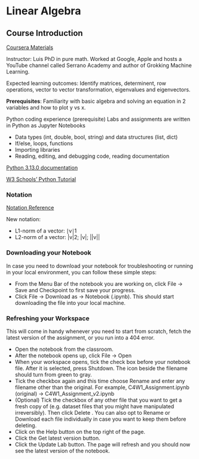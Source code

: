 # Linear Algebra {.unnumbered}

## Course Introduction

[Coursera Materials](https://www.coursera.org/learn/machine-learning-linear-algebra/home/week/1)

Instructor: Luis PhD in pure math.  Worked at Google, Apple and hosts a YouTube channel called Serrano Academy and author of Grokking Machine Learning.

Expected learning outcomes: Identify matrices, determinent, row operations, vector to vector transformation, eigenvalues and eigenvectors.

**Prerequisites**:
Familiarity with basic algebra and solving an equation in 2 variables and how to plot y vs x. 

Python coding experience (prerequisite)
Labs and assignments are written in Python as Jupyter Notebooks

- Data types (int, double, bool, string) and data structures (list, dict)
- If/else, loops, functions
- Importing libraries
- Reading, editing, and debugging code, reading documentation

[Python 3.13.0 documentation](https://docs.python.org/3/)

[W3 Schools' Python Tutorial](https://www.w3schools.com/python/default.asp)
 
### Notation 
[Notation Reference](https://www.coursera.org/learn/machine-learning-linear-algebra/supplement/Lu7Of/notations)

New notation: 

- L1-norm of a vector: ∣v∣1
- L2-norm of a vector: |v|2; |v|; ||v||

### Downloading your Notebook
In case you need to download your notebook for troubleshooting or running in your local environment, you can follow these simple steps:

- From the Menu Bar of the notebook you are working on, click File → Save and Checkpoint to first save your progress.
- Click File → Download as → Notebook (.ipynb). This should start downloading the file into your local machine.


### Refreshing your Workspace
This will come in handy whenever you need to start from scratch, fetch the latest version of the assignment, or you run into a 404 error.

- Open the notebook from the classroom.
- After the notebook opens up, click File → Open
- When your workspace opens, tick the check box before your notebook file. After it is selected, press Shutdown. The icon beside the filename should turn from green to gray.
- Tick the checkbox again and this time choose Rename and enter any filename other than the original. For example, C4W1_Assignment.ipynb (original) → C4W1_Assignment_v2.ipynb
- (Optional) Tick the checkbox of any other file that you want to get a fresh copy of (e.g. dataset files that you might have manipulated irreversibly). Then click  Delete . You can also opt to Rename or Download each file individually in case you want to keep them before deleting.
- Click on the Help button on the top right of the page.
- Click the Get latest version button.
- Click the Update Lab button. The page will refresh and you should now see the latest version of the notebook.
